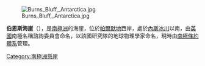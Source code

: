[[Image:Burns_Bluff,_Antarctica.jpg|thumb]]

{{Coord|70|22|S|67|56|W|source:GNIS|display=title}}

'''伯恩斯海崖'''（{{lang-en|Burns Bluff}}），是[[南極洲|南極洲]]的海崖，位於[[帕爾默地|帕爾默地]]西岸，處於[[內斯冰川|內斯冰川]]以南，由[[英國|英國]]南極名稱諮詢委員會命名，以該國研究隊的地球物理學家命名，現時由[[南極條約體系|南極條約體系]]管理。

[[Category:南極洲懸崖|Category:南極洲懸崖]]


{{Antarctica-geo-stub}}
